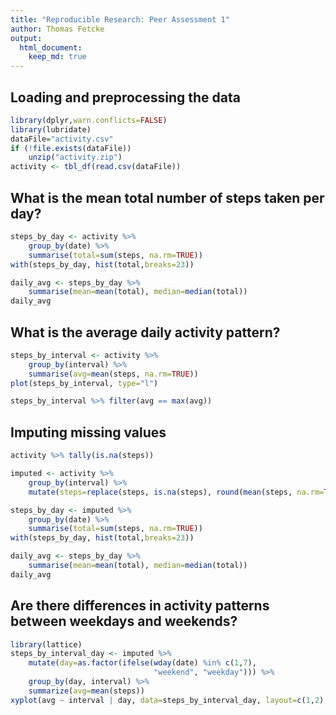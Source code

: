 ```yaml
---
title: "Reproducible Research: Peer Assessment 1"
author: Thomas Fetcke
output: 
  html_document:
    keep_md: true
---
```



## Loading and preprocessing the data
```r
library(dplyr,warn.conflicts=FALSE)
library(lubridate)
dataFile="activity.csv"
if (!file.exists(dataFile))
    unzip("activity.zip")
activity <- tbl_df(read.csv(dataFile))
```

## What is the mean total number of steps taken per day?

```r
steps_by_day <- activity %>% 
    group_by(date) %>% 
    summarise(total=sum(steps, na.rm=TRUE))
with(steps_by_day, hist(total,breaks=23))
```

```r
daily_avg <- steps_by_day %>% 
    summarise(mean=mean(total), median=median(total))
daily_avg
```

## What is the average daily activity pattern?

```r
steps_by_interval <- activity %>%
    group_by(interval) %>%
    summarise(avg=mean(steps, na.rm=TRUE))
plot(steps_by_interval, type="l")
```

```r
steps_by_interval %>% filter(avg == max(avg))
```


## Imputing missing values

```r
activity %>% tally(is.na(steps))
```

```r
imputed <- activity %>% 
    group_by(interval) %>% 
    mutate(steps=replace(steps, is.na(steps), round(mean(steps, na.rm=TRUE))))
```

```r
steps_by_day <- imputed %>% 
    group_by(date) %>% 
    summarise(total=sum(steps, na.rm=TRUE))
with(steps_by_day, hist(total,breaks=23))
```

```r
daily_avg <- steps_by_day %>% 
    summarise(mean=mean(total), median=median(total))
daily_avg
```



## Are there differences in activity patterns between weekdays and weekends?

```r
library(lattice)
steps_by_interval_day <- imputed %>%
    mutate(day=as.factor(ifelse(wday(date) %in% c(1,7), 
                                "weekend", "weekday"))) %>%
    group_by(day, interval) %>%
    summarize(avg=mean(steps))
xyplot(avg ~ interval | day, data=steps_by_interval_day, layout=c(1,2), type="l")
```

